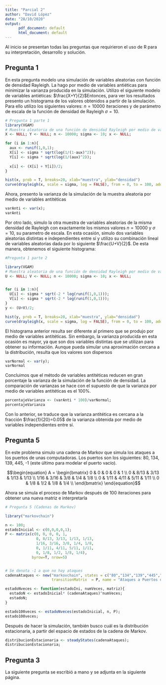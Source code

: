 ---
title: "Parcial 2"
author: "David López"
date: "28/10/2020"
output: 
      pdf_document: default
      html_document: default
---

Al inicio se presentan todas las preguntas que requirieron el uso de R para su interpretación, desarrollo y solución.

## Pregunta 1

En esta pregunta modelo una simulación de variables aleatorias con función de densidad Rayleigh. La hago por medio de variables antiéticas para minimizar la varianza producida en la simulación. Utilizo el siguiente modelo de variables antiéticas: $\frac{X+Y}{2}$Entonces, para ver los resultados presento un histograma de los valores obtenidos a partir de la simulación. Para ello utilizo los siguientes valores: $n=10000$ iteraciones y de parámetro de escala de la función de densidad de Rayleigh 
$\sigma =10$.

```{r }
# Pregunta 1 parte 1
library(VGAM)
# Muestra aleatoria de una función de densidad Rayleigh por medio de variables antitéticas
X <- NULL; Y <- NULL; n <- 10000; sigma <- 10; x <- NULL;

for (i in 1:n){
  aux <- runif(1,0,1);
  X[i] <- sigma * sqrt(log(1/(1-aux)^2));
  Y[i] <- sigma * sqrt(log(1/(aux)^2));
  
  x[i] <- (X[i] + Y[i])/2;
}

hist(x, prob = T, breaks=20, xlab="muestra", ylab="densidad")
curve(drayleigh(x, scale = sigma, log = FALSE), from = 0, to = 100, add = T, col = "red")

```

Ahora, presento la varianza de la simulación de la muestra aleatoria por medio de variables antitéticas
```{r}

varAnti <- var(x);
varAnti

```

Por otro lado, simulo la otra muestra de variables aleatorias de la misma densidad de Rayleigh con exactamente los mismos valores  $n=10000$ y $\sigma =10$, su parametro de escala. En esta ocasión, simulo dos variables aleatorias distintas e independientes entre sí y utilizo su combinación lineal de variables aleatorias dada por lo siguiente $\frac{U+V}{2}$. De esta manera, obtenemos el siguiente histograma:

```{r}
#Pregunta 1 parte 2

library(VGAM)
# Muestra aleatoria de una función de densidad Rayleigh por medio de variables independientes
U <- NULL; V <- NULL; n <- 10000; sigma <- 10; x <- NULL;


for (i in 1:n){
  U[i] <- sigma * sqrt(-2 * log(runif(1,0,1)));
  V[i] <- sigma * sqrt(-2 * log(runif(1,0,1)));
}
y <- (U+V)/2;

hist(y, prob = T, breaks=20, xlab="muestra", ylab="densidad")
curve(drayleigh(x, scale = sigma, log = FALSE), from = 0, to = 100, add = T, col = "green")

```

El histograma anterior resulta ser diferente al primero que se produjo por medio de variables antitéticas. Sin embargo, la varianza producida en esta ocasión es mayor, ya que son dos variables distintas que se utilizan para obtener su información. Aunque pueda simular una aproximación cercana a la distribución, resulta que los valores son dispersos
```{r}

varNormal <- var(y);
varNormal
```
Concluimos que el método de variables antitéticas reducen en gran porcentaje la varianza de la simulación de la función de densidad. La comparación de varianzas se hace con el supuesto de que la varianza por medio de variables antitéticas es el $100$%.

```{r}

porcentajeVarianza <- (varAnti * 100)/varNormal;
porcentajeVarianza
```
Con lo anterior, se traduce que la varianza antitética es cercana a la fracción $\frac{1}{20}=0.05$ de la varianza obtenida por medio de variables independientes entre sí.

## Pregunta 5

En este problema simulo una cadena de Markov que simula los ataques a los puertos de unas computadoras. Los puertos son los siguientes: 80, 134, 139, 445, -1 (este último para modelar el puerto vacío).

$$\begin{equation}
    A = \begin{bmatrix}
        0 & 0 & 0 & 0 & 1 \\
        0 & 8/13 & 3/13 & 1/13 & 1/13 \\
        1/16 & 3/16 & 3/8 & 1/4 & 1/8 \\
        0 & 1/11 & 4/11 & 5/11 & 1/11 \\
        0 & 1/8 & 1/2 & 1/8 & 1/4 \\
        \end{bmatrix}
\end{equation}$$



Ahora se simula el proceso de Markov después de $100$ iteraciones para obtener una nueva matriz e interpretarla


```{r pressure, echo=FALSE}
# Pregunta 5 (Cadenas de Markov)

library("markovchain")

n <- 100;
estadoInicial <- c(0,0,0,0,1);
P <- matrix(c(0, 0, 0, 0, 1,
              0, 8/13, 3/13, 1/13, 1/13,
              1/16, 3/16, 3/8, 1/4, 1/8,
              0, 1/11, 4/11, 5/11, 1/11,
              0, 1/8, 1/2, 1/8, 1/4),
            byrow=T, nrow=5)


# Se denota -1 a que no hay ataques
cadenaAtaques <- new("markovchain", states = c("80","134","139","445","-1"),
                     transitionMatrix  = P, name = "Ataques a Puertos de computadora");

estadoNveces <- function(estadoIni, numVeces, matriz){
  estadoN <- estadoInicial* (cadenaAtaques)^numVeces;
  estadoN;
}

estado100veces <- estadoNveces(estadoInicial, n, P);
estado100veces;

```

Después de hacer la simulación, también busco cuál es la distribución estacionaria, a partir del espacio de estados de la cadena de Markov.

```{r}

distribucionEstacionaria <- steadyStates(cadenaAtaques); 
distribucionEstacionaria;
```

## Pregunta 3

La siguiente pregunta se escribió a mano y se adjunta en la siguiente página.

